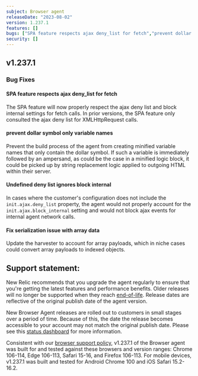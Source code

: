 ```yaml
---
subject: Browser agent
releaseDate: "2023-08-02"
version: 1.237.1
features: []
bugs: ["SPA feature respects ajax deny_list for fetch","prevent dollar symbol only variable names","Undefined deny list ignores block internal","Fix serialization issue with array data"]
security: []
---
```


## v1.237.1

### Bug Fixes

#### SPA feature respects ajax deny_list for fetch
The SPA feature will now properly respect the ajax deny list and block internal settings for fetch calls. In prior versions, the SPA feature only consulted the ajax deny list for XMLHttpRequest calls.

#### prevent dollar symbol only variable names
Prevent the build process of the agent from creating minified variable names that only contain the dollar symbol. If such a variable is immediately followed by an ampersand, as could be the case in a minified logic block, it could be picked up by  string replacement logic applied to outgoing HTML within their server.

#### Undefined deny list ignores block internal
In cases where the customer's configuration does not include the `init.ajax.deny_list` property, the agent would not properly account for the `init.ajax.block_internal` setting and would not block ajax events for internal agent network calls.

#### Fix serialization issue with array data
Update the harvester to account for array payloads, which in niche cases could convert array payloads to indexed objects.

## Support statement:

New Relic recommends that you upgrade the agent regularly to ensure that you're getting the latest features and performance benefits. Older releases will no longer be supported when they reach [end-of-life](https://docs.newrelic.com/docs/browser/browser-monitoring/getting-started/browser-agent-eol-policy/). Release dates are reflective of the original publish date of the agent version.

New Browser Agent releases are rolled out to customers in small stages over a period of time. Because of this, the date the release becomes accessible to your account may not match the original publish date. Please see this [status dashboard](https://newrelic.github.io/newrelic-browser-agent-release/) for more information.

Consistent with our [browser support policy](https://docs.newrelic.com/docs/browser/new-relic-browser/getting-started/compatibility-requirements-browser-monitoring/#browser-types), v1.237.1 of the Browser agent was built for and tested against these browsers and version ranges: Chrome 106-114, Edge 106-113, Safari 15-16, and Firefox 106-113. For mobile devices, v1.237.1 was built and tested for Android Chrome 100 and iOS Safari 15.2-16.2.